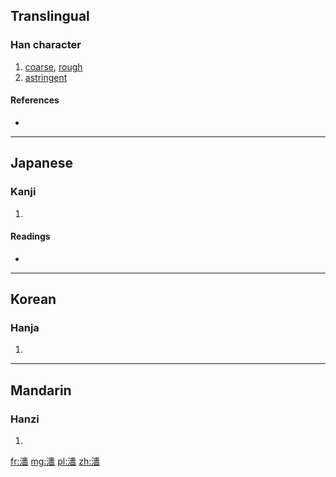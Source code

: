 {{also|澀}}
==Translingual==

===Han character===
{{Han char|rn=85|rad=水|as=15|sn=18|four=|canj=水木人田 (EDOW)|ids=⿰氵⿱來⿱一回}}

# [[coarse]], [[rough]]
# [[astringent]]

====References====
* {{Han ref|kx=0659.140|dkj=18610|dj=1069.090|hdz=31777.070|uh=7012|ud=28690}}

----

==Japanese==

===Kanji===
{{ja-kanji|grade=|rs=水15}}

# {{defn|Japanese|sort=水15}}

====Readings====
* {{ja-readings|on=[[しょく]] (shoku)|kun=[[しぶる]] (shiburu)}}

----

==Korean==

===Hanja===
{{ko-hanja|hangeul=색|eumhun=|rv=saek|mr=saek|y=sayk}}

# {{defn|Korean|sort=水15}}

----

==Mandarin==

===Hanzi===
{{cmn-hanzi|pin=[[qìn]] ([[qin4]]), [[sè]] ([[se4]])|wg=ch'in<sup>4</sup>, se<sup>4</sup>}}

# {{defn|Mandarin|sort=水15}}

[[fr:瀒]]
[[mg:瀒]]
[[pl:瀒]]
[[zh:瀒]]